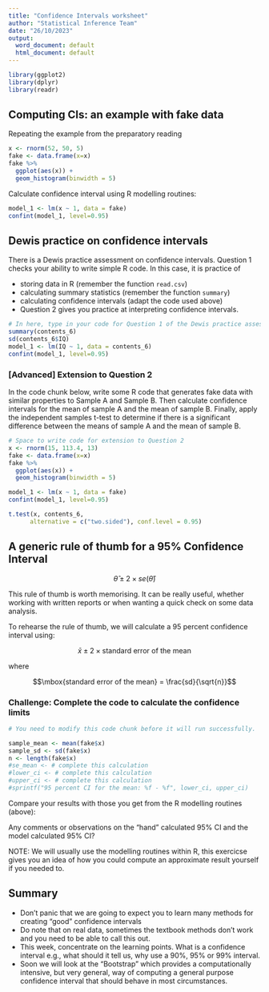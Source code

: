 ```yaml
---
title: "Confidence Intervals worksheet"
author: "Statistical Inference Team"
date: "26/10/2023"
output:
  word_document: default
  html_document: default
---
```


```r
library(ggplot2)
library(dplyr)
library(readr)
```


## Computing CIs: an example with fake data

Repeating the example from the preparatory reading

```r
x <- rnorm(52, 50, 5)
fake <- data.frame(x=x)
fake %>%
  ggplot(aes(x)) +
  geom_histogram(binwidth = 5)
```

Calculate confidence interval using R modelling routines:

```r
model_1 <- lm(x ~ 1, data = fake)
confint(model_1, level=0.95)
```

## Dewis practice on confidence intervals

There is a Dewis practice assessment on confidence intervals. 
Question 1 checks your ability to write simple R code.
In this case, it is practice of

- storing data in R (remember the function `read.csv`)
- calculating summary statistics (remember the function `summary`)
- calculating confidence intervals (adapt the code used above)
- Question 2 gives you practice at interpreting confidence intervals.

```r

# In here, type in your code for Question 1 of the Dewis practice assessment on confidence intervals
summary(contents_6)
sd(contents_6$IQ)
model_1 <- lm(IQ ~ 1, data = contents_6)
confint(model_1, level=0.95)

```

### [Advanced] Extension to Question 2

In the code chunk below, write some R code that generates fake data with similar properties to Sample A and Sample B.
Then calculate confidence intervals for the mean of sample A and the mean of sample B.
Finally, apply the independent samples t-test to determine if there is a significant difference between the means of sample A and the mean of sample B.

```r
# Space to write code for extension to Question 2
x <- rnorm(15, 113.4, 13)
fake <- data.frame(x=x)
fake %>%
  ggplot(aes(x)) +
  geom_histogram(binwidth = 5)

model_1 <- lm(x ~ 1, data = fake)
confint(model_1, level=0.95)

t.test(x, contents_6,
      alternative = c("two.sided"), conf.level = 0.95)
```


## A generic rule of thumb for a 95% Confidence Interval

$$\hat{\theta} \pm 2 \times se(\hat{\theta})$$

This rule of thumb is worth memorising. It can be really useful, whether working with written reports or when wanting a quick check on some data analysis.

To rehearse the rule of thumb, we will calculate a 95 percent confidence interval using:

$$\bar{x} \pm 2 \times \mbox{standard error of the mean}$$

where 

$$\mbox{standard error of the mean} = \frac{sd}{\sqrt{n}}$$


### Challenge: Complete the code to calculate the confidence limits

```r

# You need to modify this code chunk before it will run successfully.

sample_mean <- mean(fake$x)
sample_sd <- sd(fake$x)
n <- length(fake$x)
#se_mean <- # complete this calculation
#lower_ci <- # complete this calculation
#upper_ci <- # complete this calculation
#sprintf("95 percent CI for the mean: %f - %f", lower_ci, upper_ci)
```

Compare your results with those you get from the R modelling routines (above):

Any comments or observations on the "hand" calculated 95% CI and the model calculated 95% CI?

NOTE: We will usually use the modelling routines within R, this exercicse gives you an idea of how you could compute an approximate result yourself if you needed to.

## Summary

- Don't panic that we are going to expect you to learn many methods for creating "good" confidence intervals
- Do note that on real data, sometimes the textbook methods don't work and you need to be able to call this out.
- This week, concentrate on the learning points. What is a confidence interval e.g., what should it tell us, why use a 90%, 95% or 99% interval.
- Soon we will look at the "Bootstrap" which provides a computationally intensive, but very general, way of computing a general purpose confidence interval that should behave in most circumstances.
